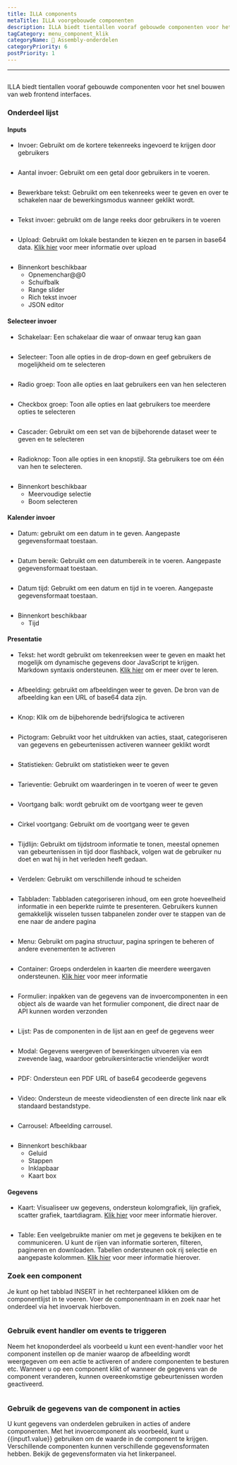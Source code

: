 ```yaml
---
title: ILLA components
metaTitle: ILLA voorgebouwde componenten
description: ILLA biedt tientallen vooraf gebouwde componenten voor het snel bouwen van web frontend interfaces
tagCategory: menu_component_klik
categoryName: 🧬 Assembly-onderdelen
categoryPriority: 6
postPriority: 1
---
```


* * *

## <Heading hidden>ILLA components</Heading>

ILLA biedt tientallen vooraf gebouwde componenten voor het snel bouwen van web frontend interfaces.

### Onderdeel lijst

#### Inputs

-   Invoer: Gebruikt om de kortere tekenreeks ingevoerd te krijgen door gebruikers

<img
  src='https://cdn.illacloud.com/official-website/img/docs/assemble/illa_components.png'
  alt=""
/>

-   Aantal invoer: Gebruikt om een getal door gebruikers in te voeren.

<img
  src='https://cdn.illacloud.com/official-website/img/docs/assemble/illa_components(1).png'
  alt=""
/>

-   Bewerkbare tekst: Gebruikt om een tekenreeks weer te geven en over te schakelen naar de bewerkingsmodus wanneer geklikt wordt.

<img
  src='https://cdn.illacloud.com/official-website/img/docs/assemble/illa_components(2).png'
  alt=""
/>

-   Tekst invoer: gebruikt om de lange reeks door gebruikers in te voeren

<img
  src='https://cdn.illacloud.com/official-website/img/docs/assemble/illa_components(3).png'
  alt=""
/>

-   Upload: Gebruikt om lokale bestanden te kiezen en te parsen in base64 data. [Klik hier]([https://www.illacloud.com/en-US/docs/upload](https://www.illacloud.com/en-US/docs/upload)) voor meer informatie over upload

<img
  src='https://cdn.illacloud.com/official-website/img/docs/assemble/illa_components(4).png'
  alt=""
/>

-   Binnenkort beschikbaar
    -   Opnemenchar@@0
    -   Schuifbalk
    -   Range slider
    -   Rich tekst invoer
    -   JSON editor

#### Selecteer invoer

-   Schakelaar: Een schakelaar die waar of onwaar terug kan gaan

<img
  src='https://cdn.illacloud.com/official-website/img/docs/assemble/illa_components(5).png'
  alt=""
/>

-   Selecteer: Toon alle opties in de drop-down en geef gebruikers de mogelijkheid om te selecteren

<img
  src='https://cdn.illacloud.com/official-website/img/docs/assemble/illa_components(6).png'
  alt=""
/>

-   Radio groep: Toon alle opties en laat gebruikers een van hen selecteren

<img
  src='https://cdn.illacloud.com/official-website/img/docs/assemble/illa_components(7).png'
  alt=""
/>

-   Checkbox groep: Toon alle opties en laat gebruikers toe meerdere opties te selecteren

<img
  src='https://cdn.illacloud.com/official-website/img/docs/assemble/illa_components(8).png'
  alt=""
/>

-   Cascader: Gebruikt om een set van de bijbehorende dataset weer te geven en te selecteren

<img
  src='https://cdn.illacloud.com/official-website/img/docs/assemble/illa_components(9).png'
  alt=""
/>

-   Radioknop: Toon alle opties in een knopstijl. Sta gebruikers toe om één van hen te selecteren.

<img
  src='https://cdn.illacloud.com/official-website/img/docs/assemble/illa_components(10).png'
  alt=""
/>

-   Binnenkort beschikbaar
    -   Meervoudige selectie
    -   Boom selecteren

#### Kalender invoer

-   Datum: gebruikt om een datum in te geven. Aangepaste gegevensformaat toestaan.

<img
  src='https://cdn.illacloud.com/official-website/img/docs/assemble/illa_components(11).png'
  alt=""
/>

-   Datum bereik: Gebruikt om een datumbereik in te voeren. Aangepaste gegevensformaat toestaan.

<img
  src='https://cdn.illacloud.com/official-website/img/docs/assemble/illa_components(12).png'
  alt=""
/>

-   Datum tijd: Gebruikt om een datum en tijd in te voeren. Aangepaste gegevensformaat toestaan.

<img
  src='https://cdn.illacloud.com/official-website/img/docs/assemble/illa_components(13).png'
  alt=""
/>

-   Binnenkort beschikbaar
    -   Tijd

#### Presentatie

-   Tekst: het wordt gebruikt om tekenreeksen weer te geven en maakt het mogelijk om dynamische gegevens door JavaScript te krijgen. Markdown syntaxis ondersteunen. [Klik hier]([https://www.illacloud.com/en-US/docs/text](https://www.illacloud.com/en-US/docs/text)) om er meer over te leren.

<img
  src='https://cdn.illacloud.com/official-website/img/docs/assemble/illa_components(14).png'
  alt=""
/>

-   Afbeelding: gebruikt om afbeeldingen weer te geven. De bron van de afbeelding kan een URL of base64 data zijn.

<img
  src='https://cdn.illacloud.com/official-website/img/docs/assemble/illa_components(15).png'
  alt=""
/>

-   Knop: Klik om de bijbehorende bedrijfslogica te activeren

<img
  src='https://cdn.illacloud.com/official-website/img/docs/assemble/illa_components(16).png'
  alt=""
/>

-   Pictogram: Gebruikt voor het uitdrukken van acties, staat, categoriseren van gegevens en gebeurtenissen activeren wanneer geklikt wordt

<img
  src='https://cdn.illacloud.com/official-website/img/docs/assemble/illa_components(17).png'
  alt=""
/>

-   Statistieken: Gebruikt om statistieken weer te geven

<img
  src='https://cdn.illacloud.com/official-website/img/docs/assemble/illa_components(18).png'
  alt=""
/>

-   Tarieventie: Gebruikt om waarderingen in te voeren of weer te geven

<img
  src='https://cdn.illacloud.com/official-website/img/docs/assemble/illa_components(19).png'
  alt=""
/>

-   Voortgang balk: wordt gebruikt om de voortgang weer te geven

<img
  src='https://cdn.illacloud.com/official-website/img/docs/assemble/illa_components(20).png'
  alt=""
/>

-   Cirkel voortgang: Gebruikt om de voortgang weer te geven

<img
  src='https://cdn.illacloud.com/official-website/img/docs/assemble/illa_components(21).png'
  alt=""
/>

-   Tijdlijn: Gebruikt om tijdstroom informatie te tonen, meestal opnemen van gebeurtenissen in tijd door flashback, volgen wat de gebruiker nu doet en wat hij in het verleden heeft gedaan.

<img
  src='https://cdn.illacloud.com/official-website/img/docs/assemble/illa_components(22).png'
  alt=""
/>

-   Verdelen: Gebruikt om verschillende inhoud te scheiden

<img
  src='https://cdn.illacloud.com/official-website/img/docs/assemble/illa_components(23).png'
  alt=""
/>

-   Tabbladen: Tabbladen categoriseren inhoud, om een grote hoeveelheid informatie in een beperkte ruimte te presenteren. Gebruikers kunnen gemakkelijk wisselen tussen tabpanelen zonder over te stappen van de ene naar de andere pagina

<img
  src='https://cdn.illacloud.com/official-website/img/docs/assemble/illa_components(24).png'
  alt=""
/>

-   Menu: Gebruikt om pagina structuur, pagina springen te beheren of andere evenementen te activeren

<img
  src='https://cdn.illacloud.com/official-website/img/docs/assemble/illa_components(25).png'
  alt=""
/>

-   Container: Groeps onderdelen in kaarten die meerdere weergaven ondersteunen. [Klik hier]([https://www.illacloud.com/en-US/docs/container](https://www.illacloud.com/en-US/docs/container)) voor meer informatie

<img
  src='https://cdn.illacloud.com/official-website/img/docs/assemble/illa_components(26).png'
  alt=""
/>

-   Formulier: inpakken van de gegevens van de invoercomponenten in een object als de waarde van het formulier component, die direct naar de API kunnen worden verzonden

<img
  src='https://cdn.illacloud.com/official-website/img/docs/assemble/illa_components(27).png'
  alt=""
/>

-   Lijst: Pas de componenten in de lijst aan en geef de gegevens weer

<img
  src='https://cdn.illacloud.com/official-website/img/docs/assemble/illa_components(28).png'
  alt=""
/>

-   Modal: Gegevens weergeven of bewerkingen uitvoeren via een zwevende laag, waardoor gebruikersinteractie vriendelijker wordt

<img
  src='https://cdn.illacloud.com/official-website/img/docs/assemble/illa_components(29).png'
  alt=""
/>

-   PDF: Ondersteun een PDF URL of base64 gecodeerde gegevens

<img
  src='https://cdn.illacloud.com/official-website/img/docs/assemble/illa_components(30).png'
  alt=""
/>

-   Video: Ondersteun de meeste videodiensten of een directe link naar elk standaard bestandstype.

<img
  src='https://cdn.illacloud.com/official-website/img/docs/assemble/illa_components(31).png'
  alt=""
/>

-   Carrousel: Afbeelding carrousel.

<img
  src='https://cdn.illacloud.com/official-website/img/docs/assemble/illa_components(32).png'
  alt=""
/>

-   Binnenkort beschikbaar
    -   Geluid
    -   Stappen
    -   Inklapbaar
    -   Kaart box

#### Gegevens

-   Kaart: Visualiseer uw gegevens, ondersteun kolomgrafiek, lijn grafiek, scatter grafiek, taartdiagram. [Klik hier]([https://www.illacloud.com/en-US/docs/chart](https://www.illacloud.com/en-US/docs/chart)) voor meer informatie hierover.

<img
  src='https://cdn.illacloud.com/official-website/img/docs/assemble/illa_components(33).png'
  alt=""
/>

-   Table: Een veelgebruikte manier om met je gegevens te bekijken en te communiceren. U kunt de rijen van informatie sorteren, filteren, pagineren en downloaden. Tabellen ondersteunen ook rij selectie en aangepaste kolommen. [Klik hier]([https://www.illacloud.com/en-US/docs/table](https://www.illacloud.com/en-US/docs/table)) voor meer informatie hierover.

### Zoek een component

Je kunt op het tabblad INSERT in het rechterpaneel klikken om de componentlijst in te voeren. Voer de componentnaam in en zoek naar het onderdeel via het invoervak hierboven.

<img
  src='https://cdn.illacloud.com/official-website/img/docs/assemble/illa_components(34).png'
  alt=""
/>

### Gebruik event handler om events te triggeren

Neem het knoponderdeel als voorbeeld u kunt een event-handler voor het component instellen op de manier waarop de afbeelding wordt weergegeven om een actie te activeren of andere componenten te besturen etc. Wanneer u op een component klikt of wanneer de gegevens van de component veranderen, kunnen overeenkomstige gebeurtenissen worden geactiveerd.

<img
  src='https://cdn.illacloud.com/official-website/img/docs/assemble/illa_components(35).png'
  alt=""
/>

### Gebruik de gegevens van de component in acties

U kunt gegevens van onderdelen gebruiken in acties of andere componenten. Met het invoercomponent als voorbeeld, kunt u {{input1.value}} gebruiken om de waarde in de component te krijgen. Verschillende componenten kunnen verschillende gegevensformaten hebben. Bekijk de gegevensformaten via het linkerpaneel.

<img
  src='https://cdn.illacloud.com/official-website/img/docs/assemble/illa_components(36).png'
  alt=""
/>
